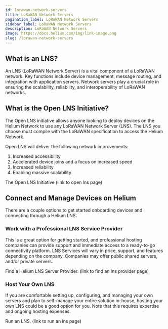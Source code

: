 ```yaml
---
id: lorawan-network-servers
title: LoRaWAN Network Servers
pagination_label: LoRaWAN Network Servers
sidebar_label: LoRaWAN Network Servers
description: LoRaWAN Network Servers
image: https://docs.helium.com/img/link-image.png
slug: /lorawan-network-servers
---
```



## What is an LNS?

An LNS (LoRaWAN Network Server) is a vital component of a LoRaWAN network. Key functions include
device management, message routing, and integration with application servers. Network servers play a
crucial role in ensuring the scalability, reliability, and interoperability of LoRaWAN networks.

## What is the Open LNS Initiative?

​The Open LNS initiative allows anyone looking to deploy devices on the Helium Network to use any
LoRaWAN Network Server (LNS). The LNS you choose must compile with the LoRaWAN specification to
access the Helium Network.

Open LNS will deliver the following network improvements:

1. Increased accessibility
1. Accelerated device joins and a focus on increased speed
1. Increased reliability
1. Enabling massive scalability

The Open LNS Initiative (link to open lns page)

## Connect and Manage Devices on Helium

There are a couple options to get started onboarding devices and connecting through a Helium LNS:

### Work with a Professional LNS Service Provider

This is a great option for getting started, and professional hosting companies can provide support
and immediate access to a ready-to-go connectivity platform. LNS Services will vary in price,
support, and features depending on the company. Companies may offer public shared servers, and/or
private servers.

Find a Helium LNS Server Provider. (link to find an lns provider page)

### Host Your Own LNS

If you are comfortable setting up, configuring, and managing your own servers and plan to
self-manage your entire solution in-house, hosting your own LNS could be a good option for you. Note
that this requires expertise and ongoing hosting expenses.

Run an LNS. (link to run an lns page)
